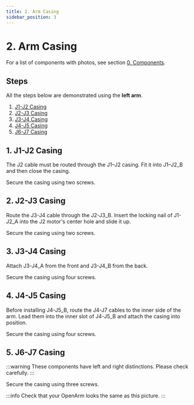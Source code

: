 ```yaml
---
title: 2. Arm Casing
sidebar_position: 3
---
```



# 2. Arm Casing
For a list of components with photos, see section [0. Components](./0-components.mdx).  

## Steps
All the steps below are demonstrated using the **left arm**.
1. [J1-J2 Casing](#1-j1-j2-casing)
2. [J2-J3 Casing](#2-j2-j3-casing)
3. [J3-J4 Casing](#3-j3-j4-casing)
4. [J4-J5 Casing](#4-j4-j5-casing)
5. [J6-J7 Casing](#5-j6-j7-casing)


## 1. J1-J2 Casing
The J2 cable must be routed through the J1–J2 casing. Fit it into J1–J2_B and then close the casing.
<BlockImage src="hardware/electronics-guide/j1-j2-process1.png" alt="Attaching J1-J2 casing 1" />

Secure the casing using two screws.
<BlockImage src="hardware/electronics-guide/j1-j2-process2.png" alt="Attaching J1-J2 casing 2" />

## 2. J2-J3 Casing
Route the J3-J4 cable through the J2-J3_B. Insert the locking nail of J1-J2_A into the J2 motor's center hole and slide it up.
<BlockImage src="hardware/electronics-guide/j2-j3-process1.png" alt="Attaching J2-J3 casing 1" />

Secure the casing using two screws.
<BlockImage src="hardware/electronics-guide/j2-j3-process2.png" alt="Attaching J2-J3 casing 2" />

## 3. J3-J4 Casing
Attach J3-J4_A from the front and J3-J4_B from the back.
<BlockImage src="hardware/electronics-guide/j3-j4-process1.png" alt="Attaching J3-J4 casing 1" />

Secure the casing using four screws.

## 4. J4-J5 Casing
Before installing J4-J5_B, route the J4-J7 cables to the inner side of the arm. Lead them into the inner slot of J4-J5_B and attach the casing into position.
<BlockImage src="hardware/electronics-guide/j4-j5-process1.png" alt="Attaching J4-J5 casing 1" />

Secure the casing using four screws.
<BlockImage src="hardware/electronics-guide/j4-j5-process2.png" alt="Attaching J4-J5 casing 2" />

## 5. J6-J7 Casing

:::warning
These components have left and right distinctions. Please check carefully.
:::

<BlockImage src="hardware/electronics-guide/j6-j7-process1.png" alt="Attaching J6-J7 casing 1" />

Secure the casing using three screws.
<BlockImage src="hardware/electronics-guide/j6-j7-process2.png" alt="Attaching J6-J7 casing 2" />


:::info
Check that your OpenArm looks the same as this picture.
<BlockImage src="hardware/electronics-guide/casing-complete.png" alt="Casing complete body" />
:::